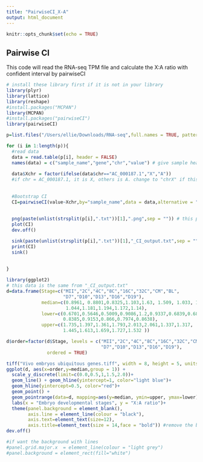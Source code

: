 ```yaml
---
title: "PairwiseCI_X-A"
output: html_document
---
```


```r
knitr::opts_chunk$set(echo = TRUE)
```

## Pairwise CI
This code will read the RNA-seq TPM file and calculate the X:A ratio with confident interval by pairwiseCI 

```r
# install these library first if it is not in your library
library(plyr)
library(lattice)
library(reshape)
#install.packages("MCPAN")
library(MCPAN)
#install.packages("pairwiseCI")
library(pairwiseCI)

```

```r
p=list.files("/Users/ellie/Downloads/RNA-seq",full.names = TRUE, pattern = "avg.txt") #it is just how I have files name ends by avg.txt
```

```r


for (i in 1:length(p)){
  #read data
  data = read.table(p[i], header = FALSE)
  names(data) = c("sample_name","gene","chr","value") # give sample header line
  
  data$Xchr = factor(ifelse(data$chr=="AC_000187.1","X","A")) 
  #if chr = AC_000187.1, it is X, others is A. change to "chrX" if this is the name in genome
 
   
  #Bootstrap CI
  CI=pairwiseCI(value~Xchr,by="sample_name",data = data,alternative = "two.sided", conf.level = 0.95, method = "Median.ratio")
  
  
  png(paste(unlist(strsplit(p[i],".txt"))[1],".png",sep = "")) # this plot is optional since CI value will plot in ggplot
  plot(CI)
  dev.off()

  sink(paste(unlist(strsplit(p[i],".txt"))[1],"_CI_output.txt",sep = "")) # this output is needed for ggplot
  print(CI)
  sink()
  
  
}
```



```r
library(ggplot2)
# this data is the same from "_CI_output.txt"
d=data.frame(Stage=c("MII","2C","4C","8C","16C","32C","CM","BL",
                     "D7","D10","D13","D16","D19"), 
             median=c(0.8961, 0.8801,0.8325,1.103,1.63, 1.509, 1.033, 1,
                      1.044,1.181,1.194,1.172,1.14),
             lower=c(0.6701,0.5646,0.5009,0.9086,1.2,0.9337,0.6839,0.688,
                     0.8385,0.9153,0.866,0.7974,0.8638), 
             upper=c(1.735,1.397,1.361,1.793,2.013,2.061,1.337,1.317,
                     1.445,1.613,1.659,1.727,1.532 ))

d$order=factor(d$Stage, levels = c("MII","2C","4C","8C","16C","32C","CM","BL",
                                   "D7","D10","D13","D16","D19"),
               ordered = TRUE)

tiff("Vivo embryos ubiquitous genes.tiff", width = 8, height = 5, units = 'in', res = 300)
ggplot(d, aes(x=order,y=median,group = 1)) + 
  scale_y_discrete(limit=c(0.0,0.5,1,1.5,2.0))+
  geom_line() + geom_hline(yintercept=1, color="light blue")+
  geom_hline(yintercept=0.5, color="red")+
  geom_point() +
  geom_pointrange(data=d, mapping=aes(y=median, ymin=upper, ymax=lower),color='blue', size=1) + 
  labs(x = "Embryo developmental stages", y = "X:A ratio")+
  theme(panel.background = element_blank(),
        axis.line = element_line(colour = "black"),
        axis.text=element_text(size=12),
        axis.title=element_text(size = 14,face = "bold")) #remove the background
dev.off()

#if want the background with lines
#panel.grid.major.x  = element_line(colour = "light grey")
#panel.background = element_rect(fill="white")
```